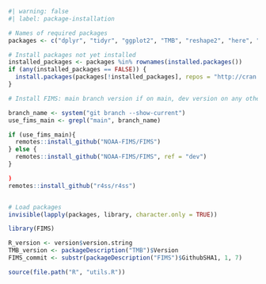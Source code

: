 ```r
#| warning: false
#| label: package-installation

# Names of required packages
packages <- c("dplyr", "tidyr", "ggplot2", "TMB", "reshape2", "here", "remotes", "lubridate")

# Install packages not yet installed
installed_packages <- packages %in% rownames(installed.packages())
if (any(installed_packages == FALSE)) {
  install.packages(packages[!installed_packages], repos = "http://cran.us.r-project.org")
}

# Install FIMS: main branch version if on main, dev version on any other branch

branch_name <- system("git branch --show-current")
use_fims_main <- grepl("main", branch_name)

if (use_fims_main){
  remotes::install_github("NOAA-FIMS/FIMS")
} else {
  remotes::install_github("NOAA-FIMS/FIMS", ref = "dev")
}

)
remotes::install_github("r4ss/r4ss")


# Load packages
invisible(lapply(packages, library, character.only = TRUE))

library(FIMS)

R_version <- version$version.string
TMB_version <- packageDescription("TMB")$Version
FIMS_commit <- substr(packageDescription("FIMS")$GithubSHA1, 1, 7)

source(file.path("R", "utils.R"))
```
